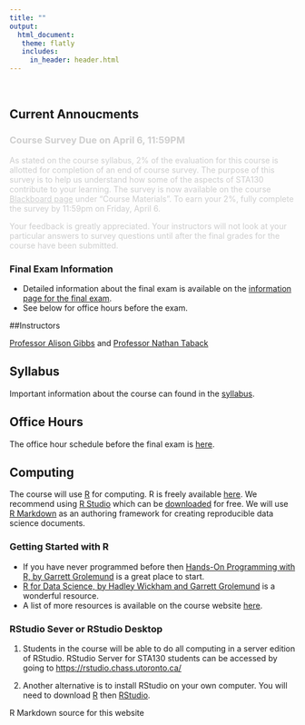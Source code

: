 ```yaml
---
title: ""
output: 
  html_document:
   theme: flatly
   includes:
     in_header: header.html
---
```


<br/>

## Current Annoucments 

<div style = "opacity: 0.2">
### Course Survey Due on April 6, 11:59PM 

As stated on the course syllabus, 2% of the evaluation for this course is allotted for completion of an end of course survey.  The purpose of this survey is to help us understand how some of the aspects of STA130 contribute to your learning. 
The survey is now available on the course [Blackboard page](https://portal.utoronto.ca) under “Course Materials”.  To earn your 2%, fully complete the survey by 11:59pm on Friday, April 6. 

Your feedback is greatly appreciated.  Your instructors will not look at your particular answers to survey questions until after the final grades for the course have been submitted. 
</div>

### Final Exam Information

- Detailed information about the final exam is available on the [information page for the final exam](finalexam.html).  
- See below for office hours before the exam.


##Instructors

[Professor Alison Gibbs](http://utstat.toronto.edu/~alisong/) and [Professor Nathan Taback](http://utstat.toronto.edu/~nathan/)

## Syllabus

Important information about the course can found in the [syllabus](STA130syllabus2018S.html). 

## Office Hours

The office hour schedule before the final exam is [here](finalexamoh.html).


## Computing

The course will use [R](https://www.r-project.org) for computing. R is freely available [here](http://cran.utstat.utoronto.ca). We recommend using [R Studio](https://www.rstudio.com) which can be [downloaded](http://cran.utstat.utoronto.ca) for free.  We will use [R Markdown](http://rmarkdown.rstudio.com) as an authoring framework for creating reproducible data science documents.

### Getting Started with R

- If you have never programmed before then [Hands-On Programming with R, by Garrett Grolemund](https://d1b10bmlvqabco.cloudfront.net/attach/ighbo26t3ua52t/igp9099yy4v10/igz7vp4w5su9/OReilly_HandsOn_Programming_with_R_2014.pdf) is a great place to start.
- [R for Data Science, by Hadley Wickham and Garrett Grolemund](http://r4ds.had.co.nz) is a wonderful resource. 
- A list of more resources is available on the course website [here](R_resources.html).

### RStudio Sever or RStudio Desktop

1. Students in the course will be able to do all computing in a server edition of RStudio.  RStudio Server for STA130 students can be accessed by going to <https://rstudio.chass.utoronto.ca/>

2. Another alternative is to install RStudio on your own computer.  You will need to download [R](http://cran.utstat.utoronto.ca) then [RStudio](https://www.rstudio.com/products/rstudio/download/#download). 




R Markdown source for this website <a href="https://github.com/ntaback/UofT_STA130">
<i class="fa fa-github fa-2x" aria-hidden="true"></i>
</a>

